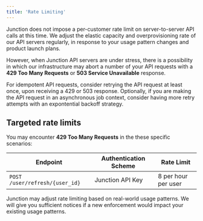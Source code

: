 ```yaml
---
title: 'Rate Limiting'
---
```


Junction does not impose a per-customer rate limit on server-to-server API calls at this time. We adjust the
elastic capacity and overprovisioning rate of our API servers regularly, in response to your usage pattern changes
and product launch plans.

However, when Junction API servers are under stress, there is a possibility in which our infrastructure may abort a number
of your API requests with a **429 Too Many Requests** or **503 Service Unavailable** response.

For idempotent API requests, consider retrying the API request at least once, upon receiving a 429 or 503 response. Optionally,
if you are making the API request in an asynchronous job context, consider having more retry attempts with an
expontential backoff strategy.


## Targeted rate limits

You may encounter **429 Too Many Requests** in the these specific scenarios:

| Endpoint                                    | Authentication Scheme | Rate Limit                  |
| ------------------------------------------- | --------------------- | --------------------------- |
| `POST /user/refresh/{user_id}`              | Junction API Key         | 8 per hour per user         |

<Note>
Junction may adjust rate limiting based on real-world usage patterns. We will give you sufficient notices
if a new enforcement would impact your existing usage patterns.
</Note>


